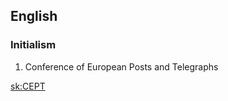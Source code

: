 {{see also|'cept}}
==English==

===Initialism===
{{rfc-header|Initialism}}
{{head|en|initialism}}

# Conference of European Posts and Telegraphs

[[sk:CEPT]]